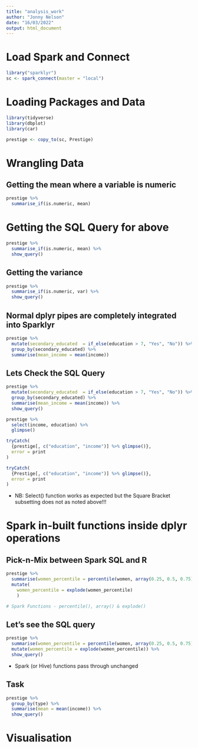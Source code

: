 ```yaml
---
title: "analysis_work"
author: "Jonny Nelson"
date: "16/03/2022"
output: html_document
---
```


# Load Spark and Connect

```r
library("sparklyr")
sc <- spark_connect(master = "local")
```

# Loading Packages and Data

```r
library(tidyverse)
library(dbplot)
library(car)

prestige <- copy_to(sc, Prestige)
```

# Wrangling Data

## Getting the mean where a variable is numeric

```r
prestige %>%
  summarise_if(is.numeric, mean)
```

# Getting the SQL Query for above

```r
prestige %>%
  summarise_if(is.numeric, mean) %>%
  show_query()
```

## Getting the variance 

```r
prestige %>%
  summarise_if(is.numeric, var) %>%
  show_query()
```

## Normal dplyr pipes are completely integrated into Sparklyr

```r
prestige %>%
  mutate(secondary_educated  = if_else(education > 7, "Yes", "No")) %>%
  group_by(secondary_educated) %>%
  summarise(mean_income = mean(income))
```

## Lets Check the SQL Query

```r
prestige %>%
  mutate(secondary_educated  = if_else(education > 7, "Yes", "No")) %>%
  group_by(secondary_educated) %>%
  summarise(mean_income = mean(income)) %>%
  show_query()
```

```r
prestige %>%
  select(income, education) %>%
  glimpse()
```

```r
tryCatch(
  {prestige[, c("education", "income")] %>% glimpse()},
  error = print
)
```

```r
tryCatch(
  {Prestige[, c("education", "income")] %>% glimpse()},
  error = print
)
```

* NB: Select() function works as expected but the Square Bracket subsetting does not as noted above!!!

# Spark in-built functions inside dplyr operations

## Pick-n-Mix between Spark SQL and R

```r
prestige %>%
  summarise(women_percentile = percentile(women, array(0.25, 0.5, 0.75))) %>%
  mutate(
    women_percentile = explode(women_percentile)
    )

# Spark Functions - percentile(), array() & explode()
```
## Let's see the SQL query

```r
prestige %>%
  summarise(women_percentile = percentile(women, array(0.25, 0.5, 0.75))) %>%
  mutate(women_percentile = explode(women_percentile)) %>%
  show_query()
```

* Spark (or Hive) functions pass through unchanged

## Task

```r
prestige %>%
  group_by(type) %>%
  summarise(mean = mean(income)) %>%
  show_query()
```

# Visualisation